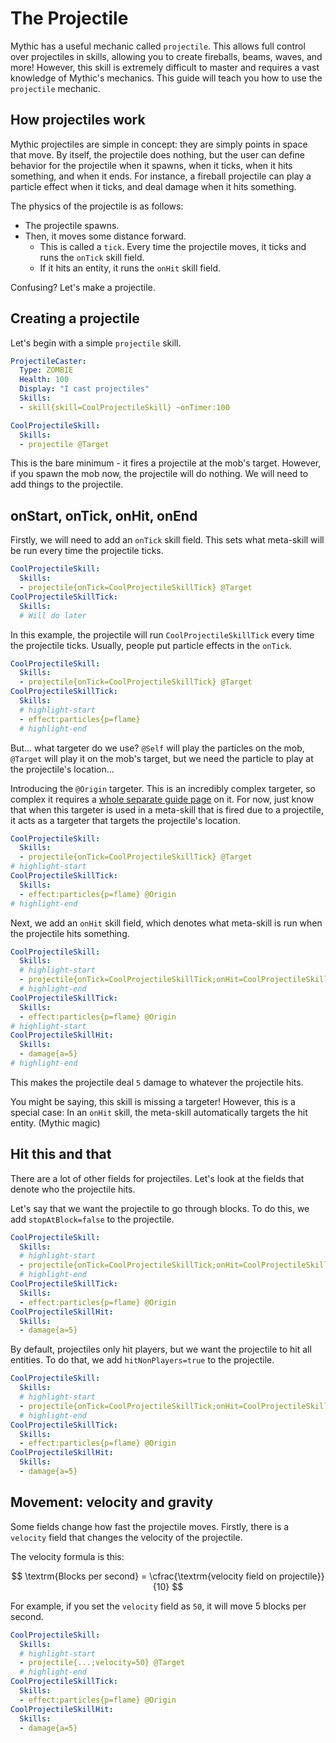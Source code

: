 # The Projectile

Mythic has a useful mechanic called `projectile`. This allows full control over projectiles in skills, allowing you to create fireballs, beams, waves, and more!
However, this skill is extremely difficult to master and requires a vast knowledge of Mythic's mechanics. This guide will teach you how to use the `projectile` mechanic.

## How projectiles work

Mythic projectiles are simple in concept: they are simply points in space that move.
By itself, the projectile does nothing, but the user can define behavior for the projectile when it spawns, when it ticks, when it hits something, and when it ends. For instance, a fireball projectile can play a particle effect when it ticks, and deal damage when it hits something.

The physics of the projectile is as follows:

- The projectile spawns.
- Then, it moves some distance forward.
  - This is called a `tick`. Every time the projectile moves, it ticks and runs the `onTick` skill field.
  - If it hits an entity, it runs the `onHit` skill field.

Confusing? Let's make a projectile.

## Creating a projectile

Let's begin with a simple `projectile` skill.

```yml title="/plugins/MythicMobs/Mobs/ProjectileCaster.yml"
ProjectileCaster:
  Type: ZOMBIE
  Health: 100
  Display: "I cast projectiles"
  Skills:
  - skill{skill=CoolProjectileSkill} ~onTimer:100
```

```yml title="/plugins/MythicMobs/Skills/CoolProjectileSkill.yml"
CoolProjectileSkill:
  Skills:
  - projectile @Target
```

This is the bare minimum - it fires a projectile at the mob's target. However, if you spawn the mob now, the projectile will do nothing. We will need to add things to the projectile.

## onStart, onTick, onHit, onEnd

Firstly, we will need to add an `onTick` skill field. This sets what meta-skill will be run every time the projectile ticks.

```yml
CoolProjectileSkill:
  Skills:
  - projectile{onTick=CoolProjectileSkillTick} @Target
CoolProjectileSkillTick:
  Skills:
  # Will do later
```

In this example, the projectile will run `CoolProjectileSkillTick` every time the projectile ticks. Usually, people put particle effects in the `onTick`.

```yml
CoolProjectileSkill:
  Skills:
  - projectile{onTick=CoolProjectileSkillTick} @Target
CoolProjectileSkillTick:
  Skills:
  # highlight-start
  - effect:particles{p=flame}
  # highlight-end
```

But... what targeter do we use? `@Self` will play the particles on the mob, `@Target` will play it on the mob's target, but we need the particle to play at the projectile's location...

Introducing the `@Origin` targeter. This is an incredibly complex targeter, so complex it requires a [whole separate guide page](./The%20Origin%20Targeter) on it. For now, just know that when this targeter is used in a meta-skill that is fired due to a projectile, it acts as a targeter that targets the projectile's location.

```yml
CoolProjectileSkill:
  Skills:
  - projectile{onTick=CoolProjectileSkillTick} @Target
# highlight-start
CoolProjectileSkillTick:
  Skills:
  - effect:particles{p=flame} @Origin
# highlight-end
```

Next, we add an `onHit` skill field, which denotes what meta-skill is run when the projectile hits something.

```yml
CoolProjectileSkill:
  Skills:
  # highlight-start
  - projectile{onTick=CoolProjectileSkillTick;onHit=CoolProjectileSkillHit} @Target
  # highlight-end
CoolProjectileSkillTick:
  Skills:
  - effect:particles{p=flame} @Origin
# highlight-start
CoolProjectileSkillHit:
  Skills:
  - damage{a=5}
# highlight-end
```

This makes the projectile deal `5` damage to whatever the projectile hits.

You might be saying, this skill is missing a targeter! However, this is a special case: In an `onHit` skill, the meta-skill automatically targets the hit entity. (Mythic magic)

## Hit this and that

There are a lot of other fields for projectiles. Let's look at the fields that denote who the projectile hits.

Let's say that we want the projectile to go through blocks. To do this, we add `stopAtBlock=false` to the projectile.

```yml
CoolProjectileSkill:
  Skills:
  # highlight-start
  - projectile{onTick=CoolProjectileSkillTick;onHit=CoolProjectileSkillHit;stopAtBlock=false} @Target
  # highlight-end
CoolProjectileSkillTick:
  Skills:
  - effect:particles{p=flame} @Origin
CoolProjectileSkillHit:
  Skills:
  - damage{a=5}
```

By default, projectiles only hit players, but we want the projectile to hit all entities. To do that, we add `hitNonPlayers=true` to the projectile.

```yml
CoolProjectileSkill:
  Skills:
  # highlight-start
  - projectile{onTick=CoolProjectileSkillTick;onHit=CoolProjectileSkillHit;stopAtBlock=false;hitNonPlayers=true} @Target
  # highlight-end
CoolProjectileSkillTick:
  Skills:
  - effect:particles{p=flame} @Origin
CoolProjectileSkillHit:
  Skills:
  - damage{a=5}
```

## Movement: velocity and gravity

Some fields change how fast the projectile moves. Firstly, there is a `velocity` field that changes the velocity of the projectile.

The velocity formula is this:

$$
\textrm{Blocks per second} = \cfrac{\textrm{velocity field on projectile}}{10}
$$

For example, if you set the `velocity` field as `50`, it will move 5 blocks per second.

```yml
CoolProjectileSkill:
  Skills:
  # highlight-start
  - projectile{...;velocity=50} @Target
  # highlight-end
CoolProjectileSkillTick:
  Skills:
  - effect:particles{p=flame} @Origin
CoolProjectileSkillHit:
  Skills:
  - damage{a=5}
```
